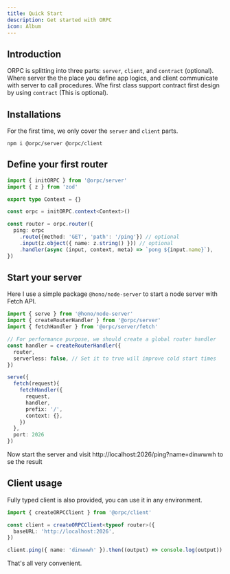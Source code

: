 ```yaml
---
title: Quick Start
description: Get started with ORPC
icon: Album
---
```


## Introduction
ORPC is splitting into three parts: `server`, `client`, and `contract` (optional). 
Where server the the place you define app logics, and client communicate with server to call procedures. 
Whe first class support contract first design by using `contract` (This is optional).

## Installations
For the first time, we only cover the `server` and `client` parts.

```package-install
npm i @orpc/server @orpc/client
```

## Define your first router

```ts
import { initORPC } from '@orpc/server'
import { z } from 'zod'

export type Context = {}

const orpc = initORPC.context<Context>()

const router = orpc.router({
  ping: orpc
    .route({method: 'GET', 'path': '/ping'}) // optional
    .input(z.object({ name: z.string() })) // optional
    .handler(async (input, context, meta) => `pong ${input.name}`),
})
```

## Start your server

Here I use a simple package `@hono/node-server` to start a node server with Fetch API.

```ts
import { serve } from '@hono/node-server'
import { createRouterHandler } from '@orpc/server'
import { fetchHandler } from '@orpc/server/fetch'

// For performance purpose, we should create a global router handler
const handler = createRouterHandler({
  router,
  serverless: false, // Set it to true will improve cold start times
})

serve({
  fetch(request){
    fetchHandler({
      request,
      handler,
      prefix: '/',
      context: {},
    })
  },
  port: 2026
})
```

Now start the server and visit http://localhost:2026/ping?name=dinwwwh to se the result

## Client usage

Fully typed client is also provided, you can use it in any environment.

```ts
import { createORPCClient } from '@orpc/client'

const client = createORPCClient<typeof router>({
  baseURL: 'http://localhost:2026',
})

client.ping({ name: 'dinwwwh' }).then((output) => console.log(output))
```

That's all very convenient.
